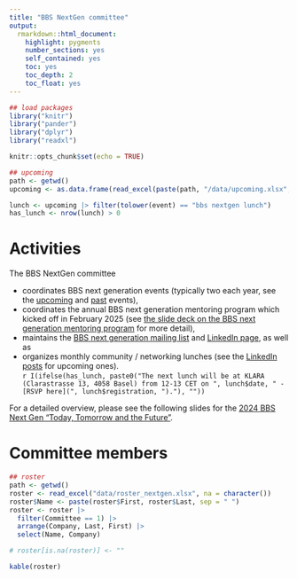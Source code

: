 ```yaml
---
title: "BBS NextGen committee"
output: 
  rmarkdown::html_document:
    highlight: pygments
    number_sections: yes
    self_contained: yes
    toc: yes
    toc_depth: 2
    toc_float: yes
---
```

```r
## load packages
library("knitr")
library("pander")
library("dplyr")
library("readxl")

knitr::opts_chunk$set(echo = TRUE)

## upcoming   
path <- getwd()
upcoming <- as.data.frame(read_excel(paste(path, "/data/upcoming.xlsx", sep = ""), col_types = NULL))

lunch <- upcoming |> filter(tolower(event) == "bbs nextgen lunch")
has_lunch <- nrow(lunch) > 0
```
# Activities

The BBS NextGen committee

* coordinates BBS next generation events (typically two each year, see the [upcoming](events_upcoming.html) and [past](events_past.html) events),
* coordinates the annual BBS next generation mentoring program which kicked off in February 2025 (see [the slide deck on the BBS next generation mentoring program](data/BBS NextGen_Mentoring_Program.pdf) for more detail),
* maintains the [BBS next generation mailing list](index.html#additional-e-mailing-list-of-the-bbs-next-generation-committee) and [LinkedIn page](https://www.linkedin.com/company/bbs-next-generation), as well as
* organizes monthly community / networking lunches (see the [LinkedIn posts](https://www.linkedin.com/company/bbs-next-generation/posts) for upcoming ones).  
  `r I(ifelse(has_lunch, paste0("The next lunch will be at KLARA (Clarastrasse 13, 4058 Basel) from 12-13 CET on ", lunch$date, " - [RSVP here](", lunch$registration, ")."), ""))`

For a detailed overview, please see the following slides for the [2024 BBS Next Gen "Today, Tomorrow and the Future"](data/BBS NextGen_Today_Tomorrow_Future_2024.pdf).

# Committee members

```r
## roster   
path <- getwd()
roster <- read_excel("data/roster_nextgen.xlsx", na = character())
roster$Name <- paste(roster$First, roster$Last, sep = " ")
roster <- roster |>
  filter(Committee == 1) |>
  arrange(Company, Last, First) |>
  select(Name, Company) 

# roster[is.na(roster)] <- ""
```

```r
kable(roster)
```




